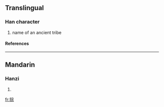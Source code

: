 ==Translingual==
===Han character===
{{Han char|rn=94|rad=犬|as=08|sn=11|four=|canj=大竹十一火 (KHJMF)}}
# name of an ancient tribe
====References====
{{Han ref|kx=0713.140|dkj=20487|dj=1125.090|hdz=21354.150|uh=7314|ud=29460}}

----
==Mandarin==
===Hanzi===
{{cmn-hanzi|pin=[[ē]] ([[e1]]), [[jì]] ([[ji4]]), [[wēi]] ([[wei1]]), [[yǐ]] ([[yi3]]), [[zòng]] ([[zong4]])|wg=o<sup>1</sup>, chi<sup>4</sup>, wei<sup>1</sup>, i<sup>3</sup>, tsung<sup>4</sup>}}
# {{defn|Mandarin}}

[[fr:猔]]